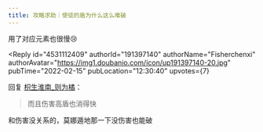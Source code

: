 ```yaml
---
title: 攻略求助｜使徒的盾为什么这么难破
---
```



<Forum groupName="原神" groupUrl="https://www.douban.com/group/genshin/" archivedAt="2025-05-16T16:47:04.382Z">
  <Post
    id="260103328"
    title="攻略求助｜使徒的盾为什么这么难破"
    url="https://www.douban.com/group/topic/260103328/?_spm_id=MjMxNzk4ODIx"
    pubTime="2022-02-15"
    highlightUserId="191397140"
  >
用了对应元素也很慢😢

<Reply
  id="4531112409"
  authorId="191397140"
  authorName="Fisherchenxi"
  authorAvatar="https://img1.doubanio.com/icon/up191397140-20.jpg"
  pubTime="2022-02-15"
  pubLocation="12:30:40"
  upvotes={7}
>
回复 [枳生淮南_则为橘](https://www.douban.com/people/148994546/)：
> 而且伤害高盾也消得快

和伤害没关系的，莫娜遁地那一下没伤害也能破
</Reply>
  </Post>
</Forum>
